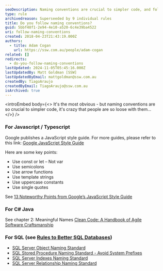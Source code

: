 ```yaml
---
seoDescription: Naming conventions are crucial to simpler code, and following established guidelines can make a significant difference in maintaining readability and scalability.
type: rule
archivedreason: Superseeded by 9 individual rules
title: Do you follow naming conventions?
guid: 5bbf48f1-2e94-4e10-a520-6c4e39ba4522
uri: follow-naming-conventions
created: 2018-04-23T21:43:19.000Z
authors:
  - title: Adam Cogan
    url: https://ssw.com.au/people/adam-cogan
related: []
redirects:
  - do-you-follow-naming-conventions
lastUpdated: 2024-11-05T05:45:16.000Z
lastUpdatedBy: Matt Goldman [SSW]
lastUpdatedByEmail: mattgoldman@ssw.com.au
createdBy: TiagoAraujo
createdByEmail: TiagoAraujo@ssw.com.au
isArchived: true
---
```


<introEmbed
  body={<>
It's the most obvious - but naming conventions are so crucial to simpler code, it's crazy that people are so loose with them...
  </>}
/>
### For Javascript / Typescript

Google publishes a JavaScript style guide. For more guides, please refer to this link: [Google JavaScript Style Guide](https://google.github.io/styleguide/jsguide.html)

Here are some key points:

* Use const or let – Not var
* Use semicolons
* Use arrow functions
* Use template strings
* Use uppercase constants
* Use single quotes

See [13 Noteworthy Points from Google’s JavaScript Style Guide](https://www.freecodecamp.org/news/google-publishes-a-javascript-style-guide-here-are-some-key-lessons-1810b8ad050b)

### For C# Java

See chapter 2: Meaningful Names [Clean Code: A Handbook of Agile Software Craftsmanship](https://www.amazon.com.au/Robert-Martin-Clean-Code-Craftsmanship/dp/B07XGR7QQD)

### For SQL (see [Rules to Better SQL Databases](/rules-to-better-sql-databases-developers))

* [SQL Server Object Naming Standard](/use-a-sql-server-object-naming-standard)
* [SQL Stored Procedure Naming Standard - Avoid System Prefixes](/avoid-starting-user-stored-procedures-with-system-prefix-sp_-or-dt_)
* [SQL Server Indexes Naming Standard](/use-a-sql-server-indexes-naming-standard)
* [SQL Server Relationship Naming Standard](/use-a-sql-server-relationship-naming-standard)
